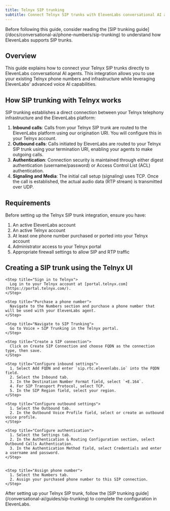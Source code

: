 ```yaml
---
title: Telnyx SIP trunking
subtitle: Connect Telnyx SIP trunks with ElevenLabs conversational AI agents.
---
```


<Note>
  Before following this guide, consider reading the [SIP trunking
  guide](/docs/conversational-ai/phone-numbers/sip-trunking) to understand how ElevenLabs supports
  SIP trunks.
</Note>

## Overview

This guide explains how to connect your Telnyx SIP trunks directly to ElevenLabs conversational AI agents. This integration allows you to use your existing Telnyx phone numbers and infrastructure while leveraging ElevenLabs' advanced voice AI capabilities.

## How SIP trunking with Telnyx works

SIP trunking establishes a direct connection between your Telnyx telephony infrastructure and the ElevenLabs platform:

1. **Inbound calls**: Calls from your Telnyx SIP trunk are routed to the ElevenLabs platform using our origination URI. You will configure this in your Telnyx account.
2. **Outbound calls**: Calls initiated by ElevenLabs are routed to your Telnyx SIP trunk using your termination URI, enabling your agents to make outgoing calls.
3. **Authentication**: Connection security is maintained through either digest authentication (username/password) or Access Control List (ACL) authentication.
4. **Signaling and Media**: The initial call setup (signaling) uses TCP. Once the call is established, the actual audio data (RTP stream) is transmitted over UDP.

## Requirements

Before setting up the Telnyx SIP trunk integration, ensure you have:

1. An active ElevenLabs account
2. An active Telnyx account
3. At least one phone number purchased or ported into your Telnyx account
4. Administrator access to your Telnyx portal
5. Appropriate firewall settings to allow SIP and RTP traffic

## Creating a SIP trunk using the Telnyx UI

<Steps>

    <Step title="Sign in to Telnyx">
      Log in to your Telnyx account at [portal.telnyx.com](https://portal.telnyx.com/).
    </Step>

    <Step title="Purchase a phone number">
      Navigate to the Numbers section and purchase a phone number that will be used with your ElevenLabs agent.
    </Step>

    <Step title="Navigate to SIP Trunking">
      Go to Voice » SIP Trunking in the Telnyx portal.
    </Step>

    <Step title="Create a SIP connection">
      Click on Create SIP Connection and choose FQDN as the connection type, then save.
    </Step>

    <Step title="Configure inbound settings">
      1. Select Add FQDN and enter `sip.rtc.elevenlabs.io` into the FQDN field.
      2. Select the Inbound tab.
      3. In the Destination Number Format field, select `+E.164`.
      4. For SIP Transport Protocol, select TCP.
      5. In the SIP Region field, select your region.
    </Step>

    <Step title="Configure outbound settings">
      1. Select the Outbound tab.
      2. In the Outbound Voice Profile field, select or create an outbound voice profile.
    </Step>

    <Step title="Configure authentication">
      1. Select the Settings tab.
      2. In the Authentication & Routing Configuration section, select Outbound Calls Authentication.
      3. In the Authentication Method field, select Credentials and enter a username and password.
    </Step>


    <Step title="Assign phone number">
      1. Select the Numbers tab.
      2. Assign your purchased phone number to this SIP connection.
    </Step>

</Steps>

<Warning>
  After setting up your Telnyx SIP trunk, follow the [SIP trunking
  guide](/conversational-ai/guides/sip-trunking) to complete the configuration in ElevenLabs.
</Warning>
